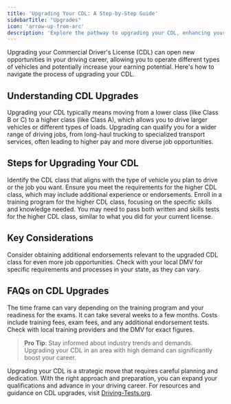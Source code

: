 ```yaml
---
title: 'Upgrading Your CDL: A Step-by-Step Guide'
sidebarTitle: "Upgrades"
icon: 'arrow-up-from-arc'
description: 'Explore the pathway to upgrading your CDL, enhancing your qualifications and expanding your commercial driving opportunities.'
---
```



Upgrading your Commercial Driver's License (CDL) can open new opportunities in your driving career, allowing you to operate different types of vehicles and potentially increase your earning potential. Here's how to navigate the process of upgrading your CDL.

## Understanding CDL Upgrades

<AccordionGroup>
  <Accordion title="What Does an Upgrade Involve?">
    Upgrading your CDL typically means moving from a lower class (like Class B or C) to a higher class (like Class A), which allows you to drive larger vehicles or different types of loads.
  </Accordion>

  <Accordion title="Why Upgrade Your CDL?">
    Upgrading can qualify you for a wider range of driving jobs, from long-haul trucking to specialized transport services, often leading to higher pay and more diverse job opportunities.
  </Accordion>
</AccordionGroup>

## Steps for Upgrading Your CDL

<Steps>
  <Step title="Determine the Class You Need">
    Identify the CDL class that aligns with the type of vehicle you plan to drive or the job you want.
  </Step>

  <Step title="Meet the Prerequisites">
    Ensure you meet the requirements for the higher CDL class, which may include additional experience or endorsements.
  </Step>

  <Step title="Complete Additional Training">
    Enroll in a training program for the higher CDL class, focusing on the specific skills and knowledge needed.
  </Step>

  <Step title="Pass the Required Exams">
    You may need to pass both written and skills tests for the higher CDL class, similar to what you did for your current license.
  </Step>
</Steps>

## Key Considerations

<CardGroup cols={2}>
  <Card title="Endorsements" icon="certificate">
    Consider obtaining additional endorsements relevant to the upgraded CDL class for even more job opportunities.
  </Card>

  <Card title="State-Specific Requirements" icon="marker">
    Check with your local DMV for specific requirements and processes in your state, as they can vary.
  </Card>
</CardGroup>

## FAQs on CDL Upgrades

<AccordionGroup>
  <Accordion title="How long does it take to upgrade a CDL?">
    The time frame can vary depending on the training program and your readiness for the exams. It can take several weeks to a few months.
  </Accordion>

  <Accordion title="What are the costs involved?">
    Costs include training fees, exam fees, and any additional endorsement tests. Check with local training providers and the DMV for exact figures.
  </Accordion>
</AccordionGroup>

> **Pro Tip**: Stay informed about industry trends and demands. Upgrading your CDL in an area with high demand can significantly boost your career.

Upgrading your CDL is a strategic move that requires careful planning and dedication. With the right approach and preparation, you can expand your qualifications and advance in your driving career. For resources and guidance on CDL upgrades, visit [Driving-Tests.org](https://driving-tests.org).

<Snippet file="cdl-premium.mdx" />